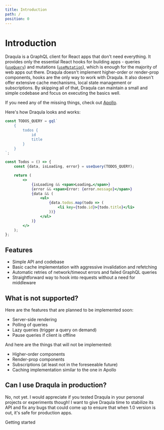 ```yaml
---
title: Introduction
path: /
position: 0
---
```


# Introduction

Draqula is a GraphQL client for React apps that don't need everything.
It provides only the essential React hooks for building apps - queries ([`useQuery`](/docs/queries)) and mutations ([`useMutation`](/docs/mutations)), which is enough for the majority of web apps out there.
Draqula doesn't implement higher-order or render-prop components, hooks are the only way to work with Draqula.
It also doesn't offer extensive cache mechanisms, local state management or subscriptions.
By skipping all of that, Draqula can maintain a small and simple codebase and focus on executing the basics well.

If you need any of the missing things, check out [Apollo](https://www.apollographql.com/docs/react/).

Here's how Draqula looks and works:

```jsx hasSpider=true
const TODOS_QUERY = gql`
	{
		todos {
			id
			title
		}
	}
`;

const Todos = () => {
	const {data, isLoading, error} = useQuery(TODOS_QUERY);

	return (
		<>
			{isLoading && <span>Loading…</span>}
			{error && <span>Error: {error.message}</span>}
			{data && (
				<ul>
					{data.todos.map(todo => (
						<li key={todo.id}>{todo.title}</li>
					))}
				</ul>
			)}
		</>
	);
};
```

## Features

- Simple API and codebase
- Basic cache implementation with aggressive invalidation and refetching
- Automatic retries of network/timeout errors and failed GraphQL queries
- Straightforward way to hook into requests without a need for middleware

## What is not supported?

Here are the features that are planned to be implemented soon:

- Server-side rendering
- Polling of queries
- Lazy queries (trigger a query on demand)
- Pause queries if client is offline

And here are the things that will not be implemented:

- Higher-order components
- Render-prop components
- Subscriptions (at least not in the foreseeable future)
- Caching implementation similar to the one in Apollo

## Can I use Draqula in production?

No, not yet. I would appreciate if you tested Draqula in your personal projects or experiments though!
I want to give Draqula time to stabilize its API and fix any bugs that could come up to ensure that when 1.0 version is out, it's safe for production apps.

<NextPageLink to="/docs/getting-started">Getting started</NextPageLink>
